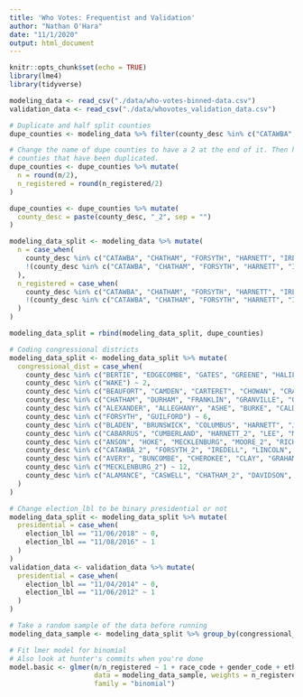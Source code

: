 ```yaml
---
title: 'Who Votes: Frequentist and Validation'
author: "Nathan O'Hara"
date: "11/1/2020"
output: html_document
---
```


```r
knitr::opts_chunk$set(echo = TRUE)
library(lme4)
library(tidyverse)
```

```r
modeling_data <- read_csv("./data/who-votes-binned-data.csv")
validation_data <- read_csv("./data/whovotes_validation_data.csv")
```

```r
# Duplicate and half split counties
dupe_counties <- modeling_data %>% filter(county_desc %in% c("CATAWBA", "CHATHAM", "FORSYTH", "HARNETT", "IREDELL", "LEE", "MECKLENBURG", "MOORE", "PITT", "RUTHERFORD", "VANCE", "WAKE"))
```

```r
# Change the name of dupe counties to have a 2 at the end of it. Then halve all the numbers. Then go back into modeling data, and halve all the numbers for the 
# counties that have been duplicated.
dupe_counties <- dupe_counties %>% mutate(
  n = round(n/2),
  n_registered = round(n_registered/2)
)
```

```r
dupe_counties <- dupe_counties %>% mutate(
  county_desc = paste(county_desc, "_2", sep = "")
)
```

```r
modeling_data_split <- modeling_data %>% mutate(
  n = case_when(
    county_desc %in% c("CATAWBA", "CHATHAM", "FORSYTH", "HARNETT", "IREDELL", "LEE", "MECKLENBURG", "MOORE", "PITT", "RUTHERFORD", "VANCE", "WAKE") ~ round(n/2),
    !(county_desc %in% c("CATAWBA", "CHATHAM", "FORSYTH", "HARNETT", "IREDELL", "LEE", "MECKLENBURG", "MOORE", "PITT", "RUTHERFORD", "VANCE", "WAKE")) ~ n
  ),
  n_registered = case_when(
    county_desc %in% c("CATAWBA", "CHATHAM", "FORSYTH", "HARNETT", "IREDELL", "LEE", "MECKLENBURG", "MOORE", "PITT", "RUTHERFORD", "VANCE", "WAKE") ~ round(n_registered/2),
    !(county_desc %in% c("CATAWBA", "CHATHAM", "FORSYTH", "HARNETT", "IREDELL", "LEE", "MECKLENBURG", "MOORE", "PITT", "RUTHERFORD", "VANCE", "WAKE")) ~ n_registered
  )
)
```

```r
modeling_data_split = rbind(modeling_data_split, dupe_counties)
```

```r
# Coding congressional districts
modeling_data_split <- modeling_data_split %>% mutate(
  congressional_dist = case_when(
    county_desc %in% c("BERTIE", "EDGECOMBE", "GATES", "GREENE", "HALIFAX", "HERTFORD", "MARTIN", "NASH", "NORTHAMPTON", "PITT", "VANCE", "WARREN", "WASHINGTON", "WAYNE", "WILSON") ~ 1,
    county_desc %in% c("WAKE") ~ 2,
    county_desc %in% c("BEAUFORT", "CAMDEN", "CARTERET", "CHOWAN", "CRAVEN", "CURRITUCK", "DARE", "DUPLIN", "HYDE", "JONES", "LENOIR", "ONSLOW", "PAMLICO", "PASQUOTANK", "PERQUIMANS", "PITT_2", "TYRRELL") ~ 3,
    county_desc %in% c("CHATHAM", "DURHAM", "FRANKLIN", "GRANVILLE", "ORANGE", "VANCE_2", "WAKE_2") ~ 4,
    county_desc %in% c("ALEXANDER", "ALLEGHANY", "ASHE", "BURKE", "CALDWELL", "CATAWBA", "CLEVELAND", "GASTON", "RUTHERFORD", "WATAUGA", "WILKES") ~ 5,
    county_desc %in% c("FORSYTH", "GUILFORD") ~ 6,
    county_desc %in% c("BLADEN", "BRUNSWICK", "COLUMBUS", "HARNETT", "JOHNSTON", "NEW HANOVER", "PENDER", "SAMPSON") ~ 7,
    county_desc %in% c("CABARRUS", "CUMBERLAND", "HARNETT_2", "LEE", "MONTGOMERY", "MOORE", "STANLY") ~ 8,
    county_desc %in% c("ANSON", "HOKE", "MECKLENBURG", "MOORE_2", "RICHMOND", "ROBESON", "SCOTLAND", "UNION") ~ 9,
    county_desc %in% c("CATAWBA_2", "FORSYTH_2", "IREDELL", "LINCOLN", "ROCKINGHAM", "STOKES", "SURRY", "YADKIN") ~ 10,
    county_desc %in% c("AVERY", "BUNCOMBE", "CHEROKEE", "CLAY", "GRAHAM", "HAYWOOD", "HENDERSON", "JACKSON", "MACON", "MADISON", "MCDOWELL", "MITCHELL", "POLK", "RUTHERFORD_2", "SWAIN", "TRANSYLVANIA", "YANCEY") ~ 11,
    county_desc %in% c("MECKLENBURG_2") ~ 12,
    county_desc %in% c("ALAMANCE", "CASWELL", "CHATHAM_2", "DAVIDSON", "DAVIE", "IREDELL_2", "LEE_2", "PERSON", "RANDOLPH", "ROWAN") ~ 13
  )
)
```


```r
# Change election_lbl to be binary presidential or not
modeling_data_split <- modeling_data_split %>% mutate(
  presidential = case_when(
    election_lbl == "11/06/2018" ~ 0,
    election_lbl == "11/08/2016" ~ 1
  )
)
validation_data <- validation_data %>% mutate(
  presidential = case_when(
    election_lbl == "11/04/2014" ~ 0,
    election_lbl == "11/06/2012" ~ 1
  )
)
```

```r
# Take a random sample of the data before running
modeling_data_sample <- modeling_data_split %>% group_by(congressional_dist) %>% sample_n(250)
```


```r
# Fit lmer model for binomial
# Also look at hunter's commits when you're done
model.basic <- glmer(n/n_registered ~ 1 + race_code + gender_code + ethnic_code + age_group + presidential + (1 + race_code + gender_code + ethnic_code + age_group + presidential|congressional_dist),
                     data = modeling_data_sample, weights = n_registered,
                     family = "binomial")
```


















